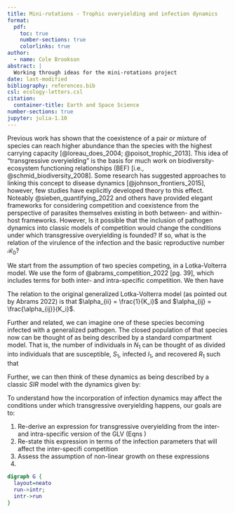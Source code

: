 ```yaml
---
title: Mini-rotations - Trophic overyielding and infection dynamics
format: 
  pdf:
    toc: true
    number-sections: true
    colorlinks: true
author:
  - name: Cole Brookson
abstract: |
  Working through ideas for the mini-rotations project
date: last-modified
bibliography: references.bib
csl: ecology-letters.csl
citation:
  container-title: Earth and Space Science
number-sections: true
jupyter: julia-1.10
---
```


\section{Background}

Previous work has shown that the coexistence of a pair or mixture of species can reach higher abundance than the species with the highest carrying capacity [@loreau_does_2004; @poisot_trophic_2013]. This idea of "transgressive overyielding" is the basis for much work on biodiversity-ecosystem functioning relationships (BEF) [i.e., @schmid_biodiversity_2008]. Some research has suggested approaches to linking this concept to disease dynamics [@johnson_frontiers_2015], however, few studies have explicitly developed theory to this effect. Noteably @sieben_quantifying_2022 and others have provided elegant frameworks for considering competition and coexistence from the perspective of parasites themselves existing in both between- and within-host frameworks. However, \textbf{what effects do infection dynamics have on transgressive overyielding?} Is it possible that the inclusion of pathogen dynamics into classic models of competition would change the conditions under which transgressive overyielding is founded? If so, what is the relation of the virulence of the infection and the basic reproductive number $\mathcal{R_0}$?

\section{Methods}

We start from the assumption of two species competing, in a Lotka-Volterra model. We use the form of @abrams_competition_2022[pg. 39], which includes terms for both inter- and intra-specific competition. We then have

\begin{equation}
  \label{eqn:simple-lv-1}
  \frac{dN_1}{dt} = N_1(r_1 - \alpha_{11}N_1 - \alpha_{12}N_2)
\end{equation} \begin{equation}
  \label{eqn:simple-lv-2}
  \frac{dN_2}{dt} = N_2(r_2 - \alpha_{21}N_1 - \alpha_{22}N_2)
\end{equation}

The relation to the original generalized Lotka-Volterra model (as pointed out by Abrams 2022) is that $\alpha_{ii} = \frac{1}{K_i}$ and $\alpha_{ij} = \frac{\alpha_{ij}}{K_i}$. 

Further and related, we can imagine one of these species becoming infected with a generalized pathogen. The closed population of that species now can be thought of as being described by a standard compartment model. That is, the number of individuals in $N_1$ can be thought of as divided into individuals that are susceptible, $S_1$, infected $I_1$, and recovered $R_1$ such that 

\begin{equation} 
\label{eqn:sum-sir}
  N_1 = S_1 + I_1 + R_1
\end{equation}

Further, we can then think of these dynamics as being described by a classic $SIR$ model with the dynamics given by:

\begin{equation}
\label{eqn:basic-sir-s}
  \frac{dS}{dt} = - \beta S I + \delta R 
\end{equation}

\begin{equation}
\label{eqn:basic-sir-i}
  \frac{dI}{dt} = \beta S I - \gamma I 
\end{equation}

\begin{equation}
\label{eqn:basic-sir-r}
  \frac{dR}{dt} = \gamma I - \delta R
\end{equation}

\subsection{Transgressive Overyielding}

To understand how the incorporation of infection dynamics may affect the conditions under which transgressive overyielding happens, our goals are to: 

1) Re-derive an expression for transgressive overyielding from the inter- and intra-specific version of the GLV (Eqns \ref{eqn:simple-lv-1} \ref{eqn:simple-lv-2})
2) Re-state this expression in terms of the infection parameters that will affect the inter-specifi competition 
3) Assess the assumption of non-linear growth on these expressions
4) 

\begin{table}[hpt]
\centering
\begin{tabular}{ |m{3cm}||m{10cm}|}
     \hline
     \multicolumn{2}{|c|}{Model Parameters} \\
     \hline
     \textbf{Term} & \textbf{Description} \\
     \hline
     $N_i$ & Abundance of species $i$ \\
     $r_i$ & Growth rate of species $i$ \\
     $\alpha_{ii}$ & Intraspecific competition within species $i$ \\
     $\alpha_{ij}$ & Interspecific competition between species $i$ and $j$ \\
     $S_i$ & Number of susceptible individuals in population $i$ \\
     $I_i$ & Number of infected individuals in population $i$ \\
     $R_i$ & Number of recovered individuals in population $i$ \\
     $\beta$ & Rate at which susceptible individuals become infected \\
     $\delta$ & Rate at which recovered individuals lose their immunity and become susceptible again \\
     $\gamma$ & Rate at which the infected individuals recover from infection \\
     \hline
\end{tabular}
\caption{Parameter values for our model systems}
\label{table:parameters}
\end{table}


```dot
digraph G {
  layout=neato
  run->intr;
  intr->run
}
```

\section{References}
